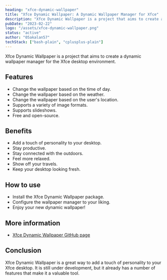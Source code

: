 ```yaml
---
heading: "xfce-dynamic-wallpaper"
title: "Xfce Dynamic Wallpaper: A Dynamic Wallpaper Manager for Xfce"
description: "Xfce Dynamic Wallpaper is a project that aims to create a dynamic wallpaper manager for the Xfce desktop environment."
pubDate: "2023-02-22"
logo: "/assets/xfce-dynamic-wallpaper.png"
status: "active"
author: "05akalan57"
techStack: ["bash-plain", "cplusplus-plain"]
---
```


Xfce Dynamic Wallpaper is a project that aims to create a dynamic wallpaper manager for the Xfce desktop environment.

## Features

* Change the wallpaper based on the time of day.
* Change the wallpaper based on the weather.
* Change the wallpaper based on the user's location.
* Supports a variety of image formats.
* Supports slideshows.
* Free and open-source.

## Benefits

* Add a touch of personality to your desktop.
* Stay productive.
* Stay connected with the outdoors.
* Feel more relaxed.
* Show off your travels.
* Keep your desktop looking fresh.

## How to use

* Install the Xfce Dynamic Wallpaper package.
* Configure the wallpaper manager to your liking.
* Enjoy your new dynamic wallpaper!

## More information

* [Xfce Dynamic Wallpaper GitHub page](https://github.com/gxanshu/xfce-dynamic-wallpaper)

## Conclusion

Xfce Dynamic Wallpaper is a great way to add a touch of personality to your Xfce desktop. It is still under development, but it already has a number of features that make it a valuable tool.